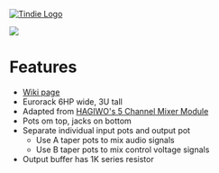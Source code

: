 <a href="https://www.tindie.com/products/28611/"><img src="http://land-boards.com/blwiki/images/5/51/Tindie-mediums.png" alt="Tindie Logo"></img></a> 

<img src="http://land-boards.com/blwiki/images/f/f8/ER-MIXER5-02_P1090217-720px.jpg"></img>

= Features =

* [http://land-boards.com/blwiki/index.php?title=ER-MIXER5-01 Wiki page]
* Eurorack 6HP wide, 3U tall
* Adapted from [https://note.com/solder_state/n/nffc1a33053be HAGIWO's 5 Channel Mixer Module]
* Pots om top, jacks on bottom
* Separate individual input pots and output pot
** Use A taper pots to mix audio signals
** Use B taper pots to mix control voltage signals
* Output buffer has 1K series resistor
